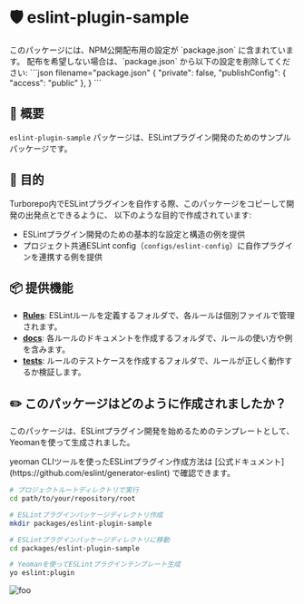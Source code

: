 
# 🛡️ eslint-plugin-sample

<Callout type="info">
  このパッケージには、NPM公開配布用の設定が `package.json` に含まれています。
  配布を希望しない場合は、`package.json` から以下の設定を削除してください:
  ```json filename="package.json"
  {
    "private": false,
    "publishConfig": {
      "access": "public"
    },
  }
  ```
</Callout>

## 📖 概要

`eslint-plugin-sample` パッケージは、ESLintプラグイン開発のためのサンプルパッケージです。

## 🎯 目的

Turborepo内でESLintプラグインを自作する際、このパッケージをコピーして開発の出発点とできるように、
以下のような目的で作成されています:

- ESLintプラグイン開発のための基本的な設定と構造の例を提供
- プロジェクト共通ESLint config（`configs/eslint-config`）に自作プラグインを連携する例を提供

## 📦 提供機能

- **[Rules](./lib/rules)**: ESLintルールを定義するフォルダで、各ルールは個別ファイルで管理されます。
- **[docs](./docs/rules)**: 各ルールのドキュメントを作成するフォルダで、ルールの使い方や例を含みます。
- **[tests](./tests/lib/rules)**: ルールのテストケースを作成するフォルダで、ルールが正しく動作するか検証します。

## ✏️ このパッケージはどのように作成されましたか？

このパッケージは、ESLintプラグイン開発を始めるためのテンプレートとして、Yeomanを使って生成されました。

<Callout type="info">
  yeoman CLIツールを使ったESLintプラグイン作成方法は [公式ドキュメント](https://github.com/eslint/generator-eslint) で確認できます。
</Callout>

```bash
# プロジェクトルートディレクトリで実行
cd path/to/your/repository/root

# ESLintプラグインパッケージディレクトリ作成
mkdir packages/eslint-plugin-sample

# ESLintプラグインパッケージディレクトリに移動
cd packages/eslint-plugin-sample

# Yeomanを使ってESLintプラグインテンプレート生成
yo eslint:plugin
```

![foo](/assets/images/packages/eslint-plugin-sample/img-1.png)

